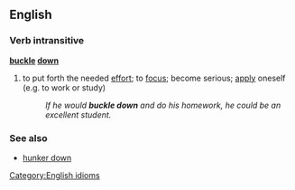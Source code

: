 ==English==

===Verb intransitive===
'''[[buckle]] [[down]]'''
#to put forth the needed [[effort]]; to [[focus]]; become serious; [[apply]] oneself (e.g. to work or study)
#:''If he would '''buckle down''' and do his homework, he could be an excellent student.''

===See also===
*[[hunker down]]

[[Category:English idioms]]